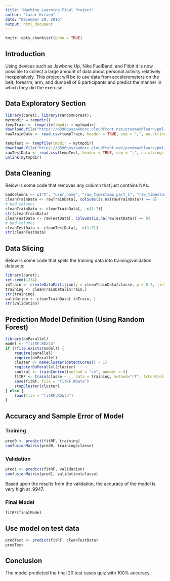 ```yaml
---
title: "Machine Learning Final Project"
author: "Lazar Kirven"
date: "December 29, 2016"
output: html_document
---
```


```r
knitr::opts_chunk$set(echo = TRUE)
```

## Introduction

Using devices such as Jawbone Up, Nike FuelBand, and Fitbit it is now possible to collect a large amount of data about personal activity relatively inexpensively. This project will be to use data from accelerometers on the belt, forearm, arm, and dumbell of 6 participants and predict the manner in which they did the exercise.


## Data Exploratory Section

```r
library(caret); library(randomForest);
mytmpdir = tempdir()
tempTrain <- tempfile(tmpdir = mytmpdir)
download.file("https://d396qusza40orc.cloudfront.net/predmachlearn/pml-training.csv", tempTrain)
rawTrainData <- read.csv(tempTrain, header = TRUE, sep = ",", na.strings = c("NA", ""))

tempTest <- tempfile(tmpdir = mytmpdir)
download.file("https://d396qusza40orc.cloudfront.net/predmachlearn/pml-testing.csv", tempTest)
rawTestData <- read.csv(tempTest, header = TRUE, sep = ",", na.strings = c("NA", ""))
unlink(mytmpdir)
```


## Data Cleaning

Below is some code that removes any column that just contains NAs:

```{r]}
badColumns <- c("X", "user_name", "raw_timestamp_part_1", "raw_timestamp_part_2", "cvtd_timestamp", "new_window", "num_window")
cleanTrainData <- rawTrainData[, colSums(is.na(rawTrainData)) == 0]
# bad columns
cleanTrainData <- cleanTrainData[, -c(1:7)]
str(cleanTrainData)
cleanTestData <- rawTestData[, colSums(is.na(rawTestData)) == 0]
# bad columns
cleanTestData <- cleanTestData[, -c(1:7)]
str(cleanTestData)
```

## Data Slicing

Below is some code that splits the training data into training/validation datasets:

```r
library(caret);
set.seed(1234) 
inTrain <- createDataPartition(y = cleanTrainData$classe, p = 0.7, list = FALSE)
training <- cleanTrainData[inTrain,]
str(training)
validation <- cleanTrainData[-inTrain, ]
str(validation)
```

## Prediction Model Definition (Using Random Forest)

```r
library(doParallel)
model <- "fitRF.RData"
if (!file.exists(model)) {
    require(parallel)
    require(doParallel)
    cluster <- makeCluster(detectCores() - 1)
    registerDoParallel(cluster)
    control <- trainControl(method = "cv", number = 5)
    fitRF <- train(classe ~ ., data = training, method="rf", trControl = control)
    save(fitRF, file = "fitRF.RData")
    stopCluster(cluster)
} else { 
    load(file = "fitRF.RData")
}
```

## Accuracy and Sample Error of Model

### Training
```r
pred0 <- predict(fitRF, training)
confusionMatrix(pred0, training$classe)
```

### Validation
```r
pred1 <- predict(fitRF, validation)
confusionMatrix(pred1, validation$classe)
```
Based upon the results from the validation, the accuracy of the model is very high at .9947.

### Final Model
```r
fitRF$finalModel
```

## Use model on test data
```r
predTest <- predict(fitRF, cleanTestData)
predTest
```

## Conclusion

The model predicted the final 20 test cases quiz with 100% accuracy.

